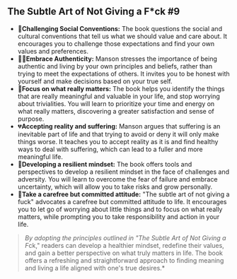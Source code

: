 ## The Subtle Art of Not Giving a F*ck #9

- 🌿**Challenging Social Conventions:** The book questions the social and cultural conventions that tell us what we should value and care about. It encourages you to challenge those expectations and find your own values ​​and preferences.
- 🙆‍♀️**Embrace Authenticity:** Manson stresses the importance of being authentic and living by your own principles and beliefs, rather than trying to meet the expectations of others. It invites you to be honest with yourself and make decisions based on your true self.
- 🌝**Focus on what really matters:** The book helps you identify the things that are really meaningful and valuable in your life, and stop worrying about trivialities. You will learn to prioritize your time and energy on what really matters, discovering a greater satisfaction and sense of purpose.
- 💔**Accepting reality and suffering:** Manson argues that suffering is an inevitable part of life and that trying to avoid or deny it will only make things worse. It teaches you to accept reality as it is and find healthy ways to deal with suffering, which can lead to a fuller and more meaningful life.
- 🧠**Developing a resilient mindset:** The book offers tools and perspectives to develop a resilient mindset in the face of challenges and adversity. You will learn to overcome the fear of failure and embrace uncertainty, which will allow you to take risks and grow personally.
- 💍**Take a carefree but committed attitude:** "The subtle art of not giving a fuck" advocates a carefree but committed attitude to life. It encourages you to let go of worrying about little things and to focus on what really matters, while prompting you to take responsibility and action in your life.

> *By adopting the principles outlined in "The Subtle Art of Not Giving a F*ck," readers can develop a healthier mindset, redefine their values, and gain a better perspective on what truly matters in life. The book offers a refreshing and straightforward approach to finding meaning and living a life aligned with one's true desires.*